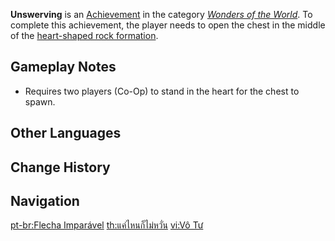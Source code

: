 {{Achievement Infobox
|title        = 
|id           = 81003
|order id     = 1003
|category     = Wonders of the World
|description  = Open the chest in the middle of the [[Yaoguang Shoal|heart-shaped rock formation]].
|requirements = Requires two players (Co-Op) to stand in the heart for the chest to spawn.
|primogems    = 5
|tracking     = 
|hidden       = 1
|topic        = Co-Op Mode
|type         = Exploration
}}
'''Unswerving''' is an [[Achievement]] in the category ''[[Wonders of the World]]''. To complete this achievement, the player needs to open the chest in the middle of the [[Yaoguang Shoal|heart-shaped rock formation]].

==Gameplay Notes==
* Requires two players (Co-Op) to stand in the heart for the chest to spawn.
<!--
==Trivia==

==Video Guides==
{{EVT
|video1   = 
|caption1 = 
}}
-->
==Other Languages==
{{Other Languages
|en      = Unswerving
|zhs     = 矢志不渝
|zhs_rm  = Shǐzhì Bù Yú
|zht     = 矢志不渝
|zht_rm  = Shǐzhì Bù Yú
|zh_tl   = Unwavering Devotion
|ja      = 忘れぬ志
|ja_rm   = Wasurenu Kokorozashi
|ja_tl   = Unforgettable Will
|ko      = 변함없는 사랑
|ko_rm   = Byeonhameomneun Sarang
|ko_tl   = Unchanging Love
|es      = Flecha inquebrantable
|es_tl   = 
|fr      = Inébranlable
|fr_tl   = Unswerving
|ru      = Верность до конца
|ru_tl   = Loyalty Until the End
|th      = แค่ไหนก็ไม่หวั่น
|th_rm   = 
|th_tl   = 
|vi      = Vô Tư
|vi_tl   = 
|de      = Unerschütterlich
|de_tl   = Unswerving
|id      = Tekad Sekeras Baja
|id_tl   = Determination As Hard As Steel
|pt      = Flecha Imparável
|pt_tl   = 
|tr      = Yolundan Şaşmaz
|tr_tl   = 
|it      = Incrollabile
|it_tl   = 
}}

==Change History==
{{Change History|1.0}}
<!--
==References==
{{Reflist}}
-->
==Navigation==
{{Achievement Navbox|Wonders of the World|Exploration}}

[[pt-br:Flecha Imparável]]
[[th:แค่ไหนก็ไม่หวั่น]]
[[vi:Vô Tư]]